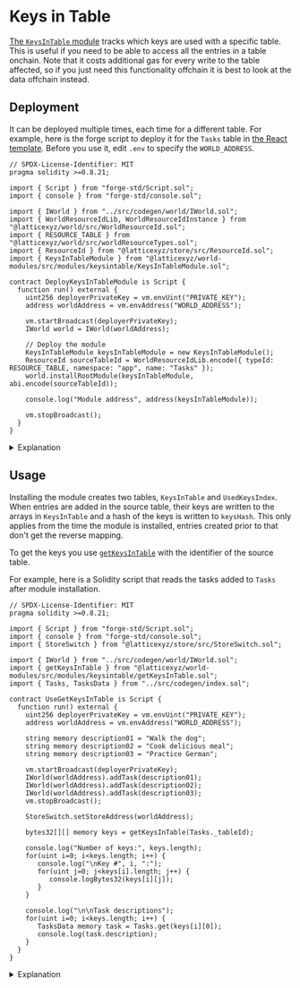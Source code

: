 
# Keys in Table

[The `KeysInTable` module](https://github.com/latticexyz/mud/tree/main/packages/world-modules/src/modules/keysintable) tracks which keys are used with a specific table.
This is useful if you need to be able to access all the entries in a table onchain.
Note that it costs additional gas for every write to the table affected, so if you just need this functionality offchain it is best to look at the data offchain instead.

## Deployment

It can be deployed multiple times, each time for a different table.
For example, here is the forge script to deploy it for the `Tasks` table in [the React template](https://github.com/latticexyz/mud/tree/main/templates/react).
Before you use it, edit `.env` to specify the `WORLD_ADDRESS`.

<CollapseCode>

```solidity filename="DeployKeysInTable.s.sol" copy showLineNumbers {8-11,22-24}
// SPDX-License-Identifier: MIT
pragma solidity >=0.8.21;

import { Script } from "forge-std/Script.sol";
import { console } from "forge-std/console.sol";

import { IWorld } from "../src/codegen/world/IWorld.sol";
import { WorldResourceIdLib, WorldResourceIdInstance } from "@latticexyz/world/src/WorldResourceId.sol";
import { RESOURCE_TABLE } from "@latticexyz/world/src/worldResourceTypes.sol";
import { ResourceId } from "@latticexyz/store/src/ResourceId.sol";
import { KeysInTableModule } from "@latticexyz/world-modules/src/modules/keysintable/KeysInTableModule.sol";

contract DeployKeysInTableModule is Script {
  function run() external {
    uint256 deployerPrivateKey = vm.envUint("PRIVATE_KEY");
    address worldAddress = vm.envAddress("WORLD_ADDRESS");

    vm.startBroadcast(deployerPrivateKey);
    IWorld world = IWorld(worldAddress);

    // Deploy the module
    KeysInTableModule keysInTableModule = new KeysInTableModule();
    ResourceId sourceTableId = WorldResourceIdLib.encode({ typeId: RESOURCE_TABLE, namespace: "app", name: "Tasks" });
    world.installRootModule(keysInTableModule, abi.encode(sourceTableId));

    console.log("Module address", address(keysInTableModule));

    vm.stopBroadcast();
  }
}
```

</CollapseCode>

<details>

<summary>Explanation</summary>

```solidity
    KeysInTableModule keysInTableModule = new KeysInTableModule();
```

Deploy the module.
Modules are stateless, so if there is already a copy of the contract on the blockchain you can just use that.

```solidity
    ResourceId sourceTableId = WorldResourceIdLib.encode({ typeId: RESOURCE_TABLE, namespace: "app", name: "Tasks" });
```

Get the resourceID for the table whose keys you wish to track.

```solidity
    world.installRootModule(keysInTableModule, abi.encode(sourceTableId));
```

Actually install the module in the `World`.
At present it is a root module to ensure it can specify a hook on the relevant table.
In the future, we might add a feature to allow it to be in a namespace.

</details>

## Usage

Installing the module creates two tables, `KeysInTable` and `UsedKeysIndex`.
When entries are added in the source table, their keys are written to the arrays in `KeysInTable` and a hash of the keys is written to `keysHash`.
This only applies from the time the module is installed, entries created prior to that don't get the reverse mapping.

To get the keys you use [`getKeysInTable`](https://github.com/latticexyz/mud/blob/main/packages/world-modules/src/modules/keysintable/getKeysInTable.sol) with the identifier of the source table.

For example, here is a Solidity script that reads the tasks added to `Tasks` after module installation.

<CollapseCode>

```solidity filename="UseGetKeysInTable.s.sol" copy showLineNumbers
// SPDX-License-Identifier: MIT
pragma solidity >=0.8.21;

import { Script } from "forge-std/Script.sol";
import { console } from "forge-std/console.sol";
import { StoreSwitch } from "@latticexyz/store/src/StoreSwitch.sol";

import { IWorld } from "../src/codegen/world/IWorld.sol";
import { getKeysInTable } from "@latticexyz/world-modules/src/modules/keysintable/getKeysInTable.sol";
import { Tasks, TasksData } from "../src/codegen/index.sol";

contract UseGetKeysInTable is Script {
  function run() external {
    uint256 deployerPrivateKey = vm.envUint("PRIVATE_KEY");
    address worldAddress = vm.envAddress("WORLD_ADDRESS");

    string memory description01 = "Walk the dog";
    string memory description02 = "Cook delicious meal";
    string memory description03 = "Practice German";

    vm.startBroadcast(deployerPrivateKey);
    IWorld(worldAddress).addTask(description01);
    IWorld(worldAddress).addTask(description02);
    IWorld(worldAddress).addTask(description03);
    vm.stopBroadcast();

    StoreSwitch.setStoreAddress(worldAddress);

    bytes32[][] memory keys = getKeysInTable(Tasks._tableId);

    console.log("Number of keys:", keys.length);
    for(uint i=0; i<keys.length; i++) {
       console.log("\nKey #", i, ":");
       for(uint j=0; j<keys[i].length; j++) {
          console.logBytes32(keys[i][j]);
       }
    }

    console.log("\n\nTask descriptions");
    for(uint i=0; i<keys.length; i++) {
       TasksData memory task = Tasks.get(keys[i][0]);
       console.log(task.description);
    }
  }
}
```

</CollapseCode>

<details>

<summary>Explanation</summary>

```solidity
import { Tasks, TasksData } from "../src/codegen/index.sol";
```

In this example, the `Tasks` library and `TasksData` struct facilitate easy querying of data returned by the `getKeysWithValue` function.

```solidity
    vm.startBroadcast(deployerPrivateKey);
    IWorld(worldAddress).addTask(description01);
    IWorld(worldAddress).addTask(description02);
    IWorld(worldAddress).addTask(description03);
    vm.stopBroadcast();
```

Creates three entries with different descriptions. The two static fields, createdAt and completedAt, are filled by the [`TasksSystem.addTask`](https://github.com/latticexyz/mud/blob/main/templates/react/packages/contracts/src/systems/TasksSystem.sol#L8-L11) function.

```solidity
    StoreSwitch.setStoreAddress(worldAddress);
```

To read from `keywval__Tasks` we need to set the store address to `worldAddress`.

```solidity
    bytes32[][] memory keys = getKeysInTable(Tasks._tableId);
```

Actually get the key(s) by passing the Tasks table id as parameter.

```solidity
    console.log("Number of keys:", keys.length);
    for(uint i=0; i<keys.length; i++) {
       console.log("\nKey #", i, ":");
       for(uint j=0; j<keys[i].length; j++) {
          console.logBytes32(keys[i][j]);
       }
    }
```

The `getKeysInTable` function returns a two-dimensional array, where the first dimension represents the existing keys, and the second dimension contains each of the key values.

```solidity
    console.log("\n\nTask descriptions");
    for(uint i=0; i<keys.length; i++) {
       TasksData memory task = Tasks.get(keys[i][0]);
       console.log(task.description);
    }
````

Once you have the key you can query the rest of the data using `Tasks.get`. In this example we print all the `Tasks` description.

</details>

